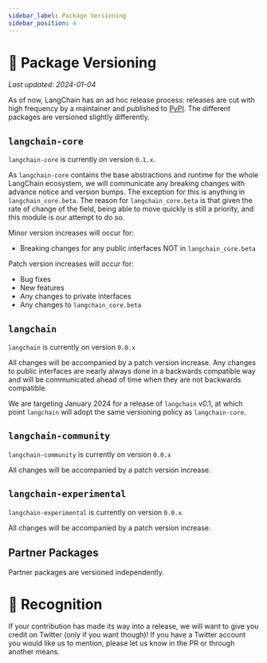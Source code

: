 ```yaml
---
sidebar_label: Package Versioning
sidebar_position: 4
---
```


# 📕 Package Versioning
*Last updated: 2024-01-04*

As of now, LangChain has an ad hoc release process: releases are cut with high frequency by
a maintainer and published to [PyPI](https://pypi.org/). 
The different packages are versioned slightly differently.

## `langchain-core`

`langchain-core` is currently on version `0.1.x`. 

As `langchain-core` contains the base abstractions and runtime for the whole LangChain ecosystem, we will communicate any breaking changes with advance notice and version bumps. The exception for this is anything in `langchain_core.beta`. The reason for `langchain_core.beta` is that given the rate of change of the field, being able to move quickly is still a priority, and this module is our attempt to do so.

Minor version increases will occur for:

- Breaking changes for any public interfaces NOT in `langchain_core.beta`

Patch version increases will occur for:

- Bug fixes
- New features
- Any changes to private interfaces
- Any changes to `langchain_core.beta`

## `langchain`

`langchain` is currently on version `0.0.x`

All changes will be accompanied by a patch version increase. Any changes to public interfaces are nearly always done in a backwards compatible way and will be communicated ahead of time when they are not backwards compatible.

We are targeting January 2024 for a release of `langchain` v0.1, at which point `langchain` will adopt the same versioning policy as `langchain-core`.

## `langchain-community`

`langchain-community` is currently on version `0.0.x`

All changes will be accompanied by a patch version increase.

## `langchain-experimental`

`langchain-experimental` is currently on version `0.0.x`

All changes will be accompanied by a patch version increase.

## Partner Packages

Partner packages are versioned independently.

# 🌟 Recognition

If your contribution has made its way into a release, we will want to give you credit on Twitter (only if you want though)!
If you have a Twitter account you would like us to mention, please let us know in the PR or through another means.
